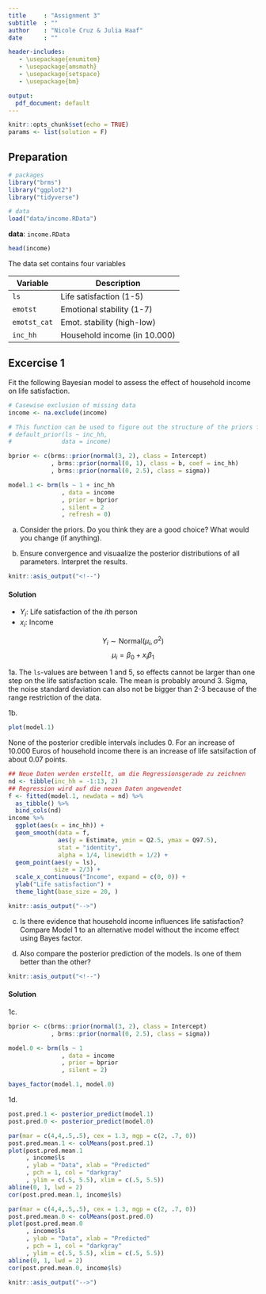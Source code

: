 ```yaml
---
title     : "Assignment 3"
subtitle  : ""
author    : "Nicole Cruz & Julia Haaf"
date      : ""

header-includes:
   - \usepackage{enumitem}
   - \usepackage{amsmath}
   - \usepackage{setspace}
   - \usepackage{bm}

output:
  pdf_document: default
---
```


```r
knitr::opts_chunk$set(echo = TRUE)
params <- list(solution = F)
```

## Preparation

```r
# packages
library("brms")
library("ggplot2")
library("tidyverse")

# data
load("data/income.RData")
```

**data**: `income.RData`

```r
head(income)
```

The data set contains four variables

| Variable     | Description                     |
|--------------|---------------------------------|
| `ls`         | Life satisfaction (1-5)        |
| `emotst`     | Emotional stability (1-7)      |
| `emotst_cat` | Emot. stability (high-low) |
| `inc_hh`     | Household income (in 10.000)  |


## Excercise 1

Fit the following Bayesian model to assess the effect of household income on life satisfaction.

```r
# Casewise exclusion of missing data
income <- na.exclude(income)

# This function can be used to figure out the structure of the priors for the sepcific model including names of the predictors
# default_prior(ls ~ inc_hh,
#              data = income)

bprior <- c(brms::prior(normal(3, 2), class = Intercept)
            , brms::prior(normal(0, 1), class = b, coef = inc_hh)
            , brms::prior(normal(0, 2.5), class = sigma))
```

```r
model.1 <- brm(ls ~ 1 + inc_hh
               , data = income
               , prior = bprior
               , silent = 2
               , refresh = 0)
```

a) Consider the priors. Do you think they are a good choice? What would you change (if anything).

b) Ensure convergence and visuaalize the posterior distributions of all parameters. Interpret the results.

```r
knitr::asis_output("<!--")
```

#### Solution


- $Y_i:$ Life satisfaction of the $i$th person
- $x_{i}:$ Income


$$Y_i \sim \mbox{Normal}(\mu_i, \sigma^2)$$
$$\mu_i = \beta_0 + x_{i}\beta_1$$


1a. The `ls`-values are between 1 and 5, so effects cannot be larger than one step on the life satisfaction scale. The mean is probably around 3. Sigma, the noise standard deviation can also not be bigger than 2-3 because of the range restriction of the data.

1b. 

```r
plot(model.1)
```

None of the posterior credible intervals includes 0. For an increase of  10.000 Euros of household income there is an increase of life satsifaction of about 0.07 points.

```r
## Neue Daten werden erstellt, um die Regressionsgerade zu zeichnen
nd <- tibble(inc_hh = -1:13, 2)
## Regression wird auf die neuen Daten angewendet
f <- fitted(model.1, newdata = nd) %>% 
  as_tibble() %>%
  bind_cols(nd)
income %>%
  ggplot(aes(x = inc_hh)) +
  geom_smooth(data = f,
              aes(y = Estimate, ymin = Q2.5, ymax = Q97.5),
              stat = "identity", 
              alpha = 1/4, linewidth = 1/2) +
  geom_point(aes(y = ls),
             size = 2/3) +
  scale_x_continuous("Income", expand = c(0, 0)) +
  ylab("Life satisfaction") + 
  theme_light(base_size = 20, )
```

```r
knitr::asis_output("-->")
```

c) Is there evidence that household income influences life satisfaction? Compare Model 1 to an alternative model without the income effect using Bayes factor.

d) Also compare the posterior prediction of the models. Is one of them better than the other?


```r
knitr::asis_output("<!--")
```

#### Solution

1c.

```r
bprior <- c(brms::prior(normal(3, 2), class = Intercept)
            , brms::prior(normal(0, 2.5), class = sigma))

model.0 <- brm(ls ~ 1
               , data = income
               , prior = bprior
               , silent = 2)

bayes_factor(model.1, model.0)
```

1d.

```r
post.pred.1 <- posterior_predict(model.1)
post.pred.0 <- posterior_predict(model.0)
```

```r
par(mar = c(4,4,.5,.5), cex = 1.3, mgp = c(2, .7, 0))
post.pred.mean.1 <- colMeans(post.pred.1)
plot(post.pred.mean.1
     , income$ls
     , ylab = "Data", xlab = "Predicted"
     , pch = 1, col = "darkgray"
     , ylim = c(.5, 5.5), xlim = c(.5, 5.5))
abline(0, 1, lwd = 2)
cor(post.pred.mean.1, income$ls)
```

```r
par(mar = c(4,4,.5,.5), cex = 1.3, mgp = c(2, .7, 0))
post.pred.mean.0 <- colMeans(post.pred.0)
plot(post.pred.mean.0
     , income$ls
     , ylab = "Data", xlab = "Predicted"
     , pch = 1, col = "darkgray"
     , ylim = c(.5, 5.5), xlim = c(.5, 5.5))
abline(0, 1, lwd = 2)
cor(post.pred.mean.0, income$ls)
```

```r
knitr::asis_output("-->")
```

